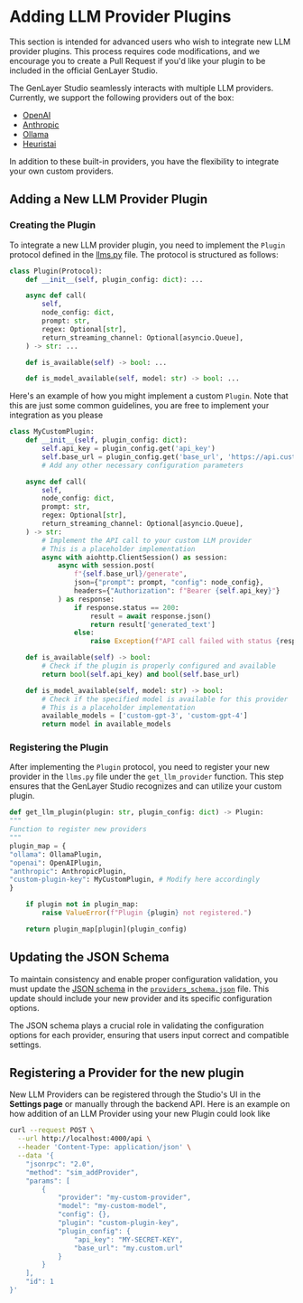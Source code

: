 
# Adding LLM Provider Plugins

<Callout type="info">
  This section is intended for advanced users who wish to integrate new LLM
  provider plugins. This process requires code modifications, and we encourage
  you to create a Pull Request if you'd like your plugin to be included in the
  official GenLayer Studio.
</Callout>

The GenLayer Studio seamlessly interacts with multiple LLM providers.
Currently, we support the following providers out of the box:

- [OpenAI](https://platform.openai.com/)
- [Anthropic](https://www.anthropic.com/)
- [Ollama](https://ollama.com/)
- [Heuristai](https://heurist.ai/)

In addition to these built-in providers, you have the flexibility to integrate your own custom providers.

## Adding a New LLM Provider Plugin

### Creating the Plugin

To integrate a new LLM provider plugin, you need to implement the `Plugin` protocol defined in the [llms.py](https://github.com/genlayerlabs/genlayer-studio/blob/main/backend/node/genvm/llms.py) file. The protocol is structured as follows:

```python
class Plugin(Protocol):
    def __init__(self, plugin_config: dict): ...

    async def call(
        self,
        node_config: dict,
        prompt: str,
        regex: Optional[str],
        return_streaming_channel: Optional[asyncio.Queue],
    ) -> str: ...

    def is_available(self) -> bool: ...

    def is_model_available(self, model: str) -> bool: ...
```

Here's an example of how you might implement a custom `Plugin`. Note that this are just some common guidelines, you are free to implement your integration as you please

```python
class MyCustomPlugin:
    def __init__(self, plugin_config: dict):
        self.api_key = plugin_config.get('api_key')
        self.base_url = plugin_config.get('base_url', 'https://api.customllm.com')
        # Add any other necessary configuration parameters

    async def call(
        self,
        node_config: dict,
        prompt: str,
        regex: Optional[str],
        return_streaming_channel: Optional[asyncio.Queue],
    ) -> str:
        # Implement the API call to your custom LLM provider
        # This is a placeholder implementation
        async with aiohttp.ClientSession() as session:
            async with session.post(
                f"{self.base_url}/generate",
                json={"prompt": prompt, "config": node_config},
                headers={"Authorization": f"Bearer {self.api_key}"}
            ) as response:
                if response.status == 200:
                    result = await response.json()
                    return result['generated_text']
                else:
                    raise Exception(f"API call failed with status {response.status}")

    def is_available(self) -> bool:
        # Check if the plugin is properly configured and available
        return bool(self.api_key) and bool(self.base_url)

    def is_model_available(self, model: str) -> bool:
        # Check if the specified model is available for this provider
        # This is a placeholder implementation
        available_models = ['custom-gpt-3', 'custom-gpt-4']
        return model in available_models
```
### Registering the Plugin

After implementing the `Plugin` protocol, you need to register your new provider in the `llms.py` file under the `get_llm_provider` function. This step ensures that the GenLayer Studio recognizes and can utilize your custom plugin.

```python
def get_llm_plugin(plugin: str, plugin_config: dict) -> Plugin:
"""
Function to register new providers
"""
plugin_map = {
"ollama": OllamaPlugin,
"openai": OpenAIPlugin,
"anthropic": AnthropicPlugin,
"custom-plugin-key": MyCustomPlugin, # Modify here accordingly
}

    if plugin not in plugin_map:
        raise ValueError(f"Plugin {plugin} not registered.")

    return plugin_map[plugin](plugin_config)

```

## Updating the JSON Schema

To maintain consistency and enable proper configuration validation, you must update the [JSON schema](https://json-schema.org/) in the [`providers_schema.json`](https://github.com/genlayerlabs/genlayer-studio/blob/main/backend/node/create_nodes/providers_schema.json) file. This update should include your new provider and its specific configuration options.

The JSON schema plays a crucial role in validating the configuration options for each provider, ensuring that users input correct and compatible settings.

## Registering a Provider for the new plugin

New LLM Providers can be registered through the Studio's UI in the **Settings page** or manually through the backend API. Here is an example on how addition of an LLM Provider using your new Plugin could look like

```sh
curl --request POST \
  --url http://localhost:4000/api \
  --header 'Content-Type: application/json' \
  --data '{
	"jsonrpc": "2.0",
	"method": "sim_addProvider",
	"params": [
		{
			"provider": "my-custom-provider",
			"model": "my-custom-model",
			"config": {},
			"plugin": "custom-plugin-key",
			"plugin_config": {
				"api_key": "MY-SECRET-KEY",
				"base_url": "my.custom.url"
			}
		}
	],
	"id": 1
}'
```

